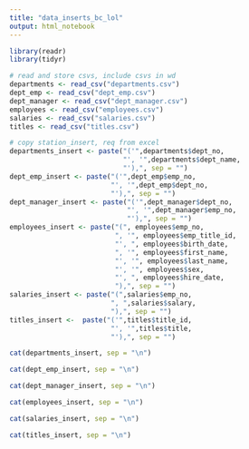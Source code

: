 ```yaml
---
title: "data_inserts_bc_lol"
output: html_notebook
---
```



```r
library(readr)
library(tidyr)
```

```r
# read and store csvs, include csvs in wd
departments <- read_csv("departments.csv")
dept_emp <- read_csv("dept_emp.csv")
dept_manager <- read_csv("dept_manager.csv")
employees <- read_csv("employees.csv")
salaries <- read_csv("salaries.csv")
titles <- read_csv("titles.csv")
```

```r
# copy station_insert, req from excel
departments_insert <- paste("('",departments$dept_no,
                            "', '",departments$dept_name,
                            "'),", sep = "")
dept_emp_insert <- paste("('",dept_emp$emp_no,
                         "', '",dept_emp$dept_no,
                         "'),", sep = "")
dept_manager_insert <- paste("('",dept_manager$dept_no,
                             "', '",dept_manager$emp_no,
                             "'),", sep = "")
employees_insert <- paste("(", employees$emp_no,
                          ", '", employees$emp_title_id,
                          "', ", employees$birth_date,
                          ", '", employees$first_name,
                          "', '", employees$last_name, 
                          "', '", employees$sex,
                          "', ", employees$hire_date,
                          "),", sep = "")
salaries_insert <- paste("(",salaries$emp_no,
                         ", ",salaries$salary,
                         "),", sep = "")
titles_insert <-  paste("('",titles$title_id,
                         "', '",titles$title,
                         "'),", sep = "")
```

```r
cat(departments_insert, sep = "\n")
```

```r
cat(dept_emp_insert, sep = "\n")
```

```r
cat(dept_manager_insert, sep = "\n")
```

```r
cat(employees_insert, sep = "\n")
```

```r
cat(salaries_insert, sep = "\n")
```

```r
cat(titles_insert, sep = "\n")
```

